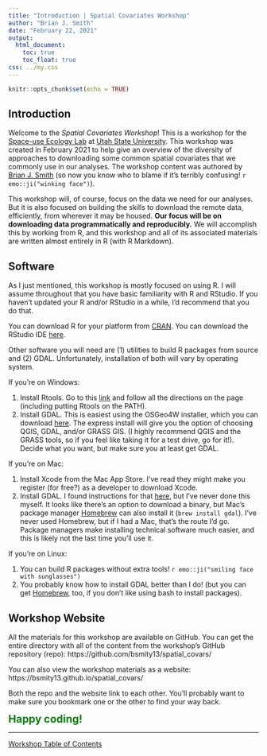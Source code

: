 ```yaml
---
title: "Introduction | Spatial Covariates Workshop"
author: "Brian J. Smith"
date: "February 22, 2021"
output: 
  html_document:
    toc: true
    toc_float: true
css: ../my.css
---
```


```r
knitr::opts_chunk$set(echo = TRUE)
```

## Introduction

Welcome to the *Spatial Covariates Workshop*! This is a workshop for the [Space-use Ecology Lab](https://talavgar.com/) at [Utah State University](https://qcnr.usu.edu/wild/). This workshop was created in February 2021 to help give an overview of the diversity of approaches to downloading some common spatial covariates that we commonly use in our analyses. The workshop content was authored by [Brian J. Smith](mailto:brian.smith@usu.edu) (so now you know who to blame if it's terribly confusing! `r emo::ji("winking face")`).

This workshop will, of course, focus on the data we need for our analyses. But it is also focused on building the skills to download the remote data, efficiently, from wherever it may be housed. **Our focus will be on downloading data programmatically and reproducibly.** We will accomplish this by working from R, and this workshop and all of its associated materials are written almost entirely in R (with R Markdown).

## Software  

As I just mentioned, this workshop is mostly focused on using R. I will assume throughout that you have basic familiarity with R and RStudio. If you haven't updated your R and/or RStudio in a while, I'd recommend that you do that.

You can download R for your platform from [CRAN](https://cran.r-project.org/). You can download the RStudio IDE [here](https://rstudio.com/products/rstudio/download/).

Other software you will need are (1) utilities to build R packages from source and (2) GDAL. Unfortunately, installation of both will vary by operating system.

If you're on Windows:  

  1. Install Rtools. Go to this [link](https://cran.r-project.org/bin/windows/Rtools/) and follow all the directions on the page (including putting Rtools on the PATH).
  2. Install GDAL. This is easiest using the OSGeo4W installer, which you can download [here](https://trac.osgeo.org/osgeo4w/). The express install will give you the option of choosing QGIS, GDAL, and/or GRASS GIS. (I highly recommend QGIS and the GRASS tools, so if you feel like taking it for a test drive, go for it!). Decide what you want, but make sure you at least get GDAL.

If you're on Mac:  

  1. Install Xcode from the Mac App Store. I've read they might make you register (for free?) as a developer to download Xcode.
  2. Install GDAL. I found instructions for that [here](https://trac.osgeo.org/gdal/wiki/BuildingOnMac), but I've never done this myself. It looks like there's an option to download a binary, but Mac's package manager [Homebrew](https://brew.sh/) can also install it (`brew install gdal`). I've never used Homebrew, but if I had a Mac, that's the route I'd go. Package managers make installing technical software much easier, and this is likely not the last time you'll use it.

If you're on Linux:

  1. You can build R packages without extra tools! `r emo::ji("smiling face with sunglasses")`
  2. You probably know how to install GDAL better than I do! (but you can get [Homebrew](https://brew.sh/), too, if you don't like using bash to install packages).
  
## Workshop Website

All the materials for this workshop are available on GitHub. You can get the entire directory with all of the content from the workshop's GitHub repository (repo): https://github.com/bsmity13/spatial_covars/

You can also view the workshop materials as a website: https://bsmity13.github.io/spatial_covars/

Both the repo and the website link to each other. You'll probably want to make sure you bookmark one or the other to find your way back.

<span style = "font-size: 1.5em; font-weight: bold; align-text:center; color: green;">Happy coding!</span>

---

<a href = "../index.html" class = "workshop-home">Workshop Table of Contents</a>
